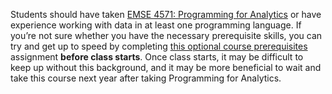 Students should have taken [EMSE 4571: Programming for Analytics](https://p4a.seas.gwu.edu/) or have experience working with data in at least one programming language. If you're not sure whether you have the necessary prerequisite skills, you can try and get up to speed by completing [this optional course prerequisites](a0-course-prereqs.html) assignment **before class starts**. Once class starts, it may be difficult to keep up without this background, and it may be more beneficial to wait and take this course next year after taking Programming for Analytics.
